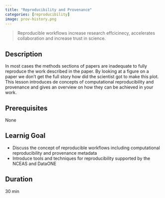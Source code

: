 ```yaml
---
title: "Reproducibility and Provenance"
categories: [reproducibility]
image: prov-history.png
---
```


> Reproducible workflows increase research effcicinecy, accelerates collaboration and increase trust in science. 

<!--Providing a comprehensive path of our work allows others fully interpret, reproduce or build upon our research.-->

## Description

In most cases the methods sections of papers are inadequate to fully reproduce the work described in the paper. By looking at a figure on a paper we don't get the full story how did the scientist got to make this plot. This lesson introduces de concepts of computational reproducibility and provenance and gives an overview on how they can be achieved in your work.

## Prerequisites

None

## Learnig Goal

-   Discuss the concept of reproducible workflows including computational reproducibility and provenance metadata
-   Introduce tools and techniques for reproducibility supported by the NCEAS and DataONE

## Duration

30 min
